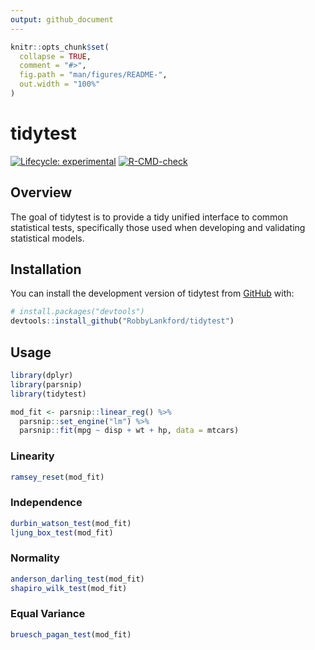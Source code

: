 ```yaml
---
output: github_document
---
```


<!-- README.md is generated from README.Rmd. Please edit that file -->

```r
knitr::opts_chunk$set(
  collapse = TRUE,
  comment = "#>",
  fig.path = "man/figures/README-",
  out.width = "100%"
)
```

# tidytest

<!-- badges: start -->
[![Lifecycle: experimental](https://img.shields.io/badge/lifecycle-experimental-orange.svg)](https://lifecycle.r-lib.org/articles/stages.html#experimental)
[![R-CMD-check](https://github.com/RobbyLankford/tidytest/actions/workflows/R-CMD-check.yaml/badge.svg)](https://github.com/RobbyLankford/tidytest/actions/workflows/R-CMD-check.yaml)
<!-- badges: end -->

## Overview

The goal of tidytest is to provide a tidy unified interface to common statistical tests, specifically those used when developing and validating statistical models.

## Installation

You can install the development version of tidytest from [GitHub](https://github.com/) with:

``` r
# install.packages("devtools")
devtools::install_github("RobbyLankford/tidytest")
```

## Usage

``` r
library(dplyr)
library(parsnip)
library(tidytest)

mod_fit <- parsnip::linear_reg() %>%
  parsnip::set_engine("lm") %>%
  parsnip::fit(mpg ~ disp + wt + hp, data = mtcars)
```

### Linearity

``` r
ramsey_reset(mod_fit)
```

### Independence

``` r
durbin_watson_test(mod_fit)
ljung_box_test(mod_fit)
```

### Normality

``` r
anderson_darling_test(mod_fit)
shapiro_wilk_test(mod_fit)
```

### Equal Variance

``` r
bruesch_pagan_test(mod_fit)
```
